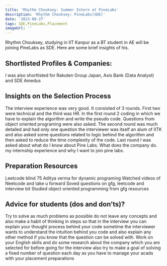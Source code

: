 ```yaml
---
title: 'Rhythm Chouksey: Summer Intern at PineLabs'
description: 'Rhythm Chouksey: PineLabs(SDE)'
date: '2023-08-27'
tags: SDE,PineLabs,Placement
imageUrl: ''
---
```


Rhythm Chouksey, studying in IIT Kanpur as a BT student in AE will be joining PineLabs as SDE. Here are some brief insights of his.

## Shortlisted Profiles & Companies:
I was also shortlisted for Rakuten Group Japan, Axis Bank (Data Analyst) and SDE Amedus

## Insights on the Selection Process
The interview experience was very good. It consisted of 3 rounds. First two were technical
and the third was HR. In the first round 2 coding in which we have to explain the algorithm and
write the pseudo code. Questions from object oriented programing were also asked. The
second round was much detailed and had only one question the interviewer was itself an alum
of IITK and also asked some questions related to logic behind the algorithm and then asked to
reduce the time complexity of the code. Last round I was asked about what do I know about
Pine Labs. What does the company do. my internship experience and why I want to join pine
labs.

##  Preparation Resources
Leetcode blind 75
Aditya verma for dynamic programing
Watched videos of Neetcode and take u forward
Soved questions on gfg, leetcode and interview bit
Studied object oriented programming from gfg resources

## Advice for students (dos and don’ts)? 
Try to solve as much problems as possible do not leave any concepts and also make a habit
of thinking in steps so that in the interview you can explain your thought process behind your
code sometime the interviewer wants to understand the intuition behind you code and also
explain any other method if you know that the question can be solved with. Work on your
English skills and do some research about the company which you are selected for before
going for the interview also try to make a goal of solving a fixed number of question each day
as you have to manage your acads with your placement preparations


